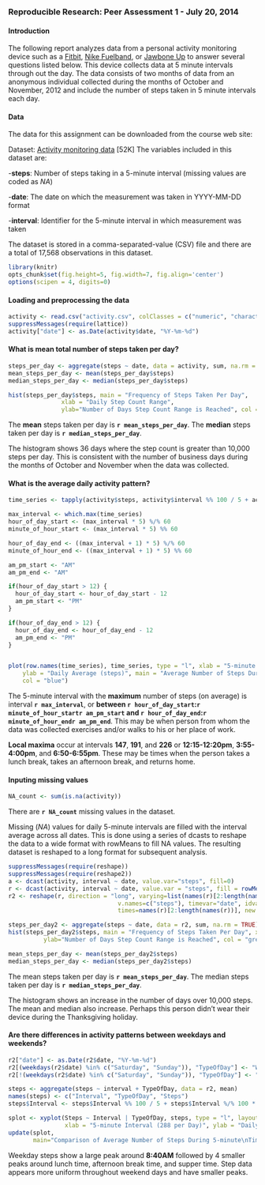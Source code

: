 ### Reproducible Research: Peer Assessment 1 - July 20, 2014

#### Introduction
The following report analyzes data from a personal activity monitoring device such as a [Fitbit](http://www.fitbit.com/), [Nike Fuelband](http://www.nike.com/us/en_us/c/nikeplus-fuelband), or [Jawbone Up](https://jawbone.com/up) to answer several questions listed below. This device collects data at 5 minute intervals through out the day. The data consists of two months of data from an anonymous individual collected during the months of October and November, 2012 and include the number of steps taken in 5 minute intervals each day.

#### Data
The data for this assignment can be downloaded from the course web site:

Dataset: [Activity monitoring data](https://d396qusza40orc.cloudfront.net/repdata%2Fdata%2Factivity.zip) [52K]
The variables included in this dataset are:

-**steps**: Number of steps taking in a 5-minute interval (missing values are coded as _NA_)

-**date**: The date on which the measurement was taken in YYYY-MM-DD format

-**interval**: Identifier for the 5-minute interval in which measurement was taken

The dataset is stored in a comma-separated-value (CSV) file and there are a total of 17,568 observations in this dataset.

```r
library(knitr)
opts_chunk$set(fig.height=5, fig.width=7, fig.align='center')
options(scipen = 4, digits=0)
```
#### Loading and preprocessing the data

```r
activity <- read.csv("activity.csv", colClasses = c("numeric", "character", "numeric"))
suppressMessages(require(lattice))
activity["date"] <- as.Date(activity$date, "%Y-%m-%d")
```

#### What is mean total number of steps taken per day?
```r
steps_per_day <- aggregate(steps ~ date, data = activity, sum, na.rm = TRUE)
mean_steps_per_day <- mean(steps_per_day$steps)
median_steps_per_day <- median(steps_per_day$steps)

hist(steps_per_day$steps, main = "Frequency of Steps Taken Per Day",
               xlab = "Daily Step Count Range",
               ylab="Number of Days Step Count Range is Reached", col = "green", xlim=c(0,25000), ylim=c(0,20), breaks=10)
```

The **mean** steps taken per day is **`r mean_steps_per_day`**.  The **median** steps taken per day is **`r median_steps_per_day`**.

The histogram shows 36 days where the step count is greater than 10,000 steps per day.  This is consistent with the number of business days during the months of October and November when the data was collected.

#### What is the average daily activity pattern?
```r
time_series <- tapply(activity$steps, activity$interval %% 100 / 5 + activity$interval %/% 100 * 12 + 1, mean, na.rm = TRUE)

max_interval <- which.max(time_series)
hour_of_day_start <- (max_interval * 5) %/% 60
minute_of_hour_start <- (max_interval * 5) %% 60

hour_of_day_end <- ((max_interval + 1) * 5) %/% 60
minute_of_hour_end <- ((max_interval + 1) * 5) %% 60

am_pm_start <- "AM"
am_pm_end <- "AM"

if(hour_of_day_start > 12) {
  hour_of_day_start <- hour_of_day_start - 12
  am_pm_start <- "PM"
}

if(hour_of_day_end > 12) {
  hour_of_day_end <- hour_of_day_end - 12
  am_pm_end <- "PM"
}


plot(row.names(time_series), time_series, type = "l", xlab = "5-minute Interval (288/Day)", 
    ylab = "Daily Average (steps)", main = "Average Number of Steps During 5-minute Time Intervals In a 24-hour Day", 
    col = "blue")
```

The 5-minute interval with the **maximum** number of steps (on average) is interval **`r max_interval`**,
or **between `r hour_of_day_start`:`r minute_of_hour_start`****`r am_pm_start` and `r hour_of_day_end`:`r minute_of_hour_end`****`r am_pm_end`**.  This may be when person from whom the data was collected exercises and/or walks to his or her place of work.

**Local maxima** occur at intervals **147**, **191**, and **226** or **12:15-12:20pm**, **3:55-4:00pm**, and **6:50-6:55pm**.  These may be times when the person takes a lunch break, takes an afternoon break, and returns home.

#### Inputing missing values
```r
NA_count <- sum(is.na(activity))
```

There are **`r NA_count`** missing values in the dataset.

Missing (_NA_) values for daily 5-minute intervals are filled with the interval average across all dates.  This is done using a series of dcasts to reshape the data to a wide format with rowMeans to fill NA values.  The resulting dataset is reshaped to a long format for subsequent analysis.

```r
suppressMessages(require(reshape))
suppressMessages(require(reshape2))
a <- dcast(activity, interval ~ date, value.var="steps", fill=0)
r <- dcast(activity, interval ~ date, value.var = "steps", fill = rowMeans(a, na.rm = TRUE))
r2 <- reshape(r, direction = "long", varying=list(names(r)[2:length(names(r))]),
                               v.names=c("steps"), timevar="date", idvar=c("interval"),
                               times=names(r)[2:length(names(r))], new.row.names=1:dim(activity)[1])

steps_per_day2 <- aggregate(steps ~ date, data = r2, sum, na.rm = TRUE)
hist(steps_per_day2$steps, main = "Frequency of Steps Taken Per Day", xlab = "Daily Step Count Range",
          ylab="Number of Days Step Count Range is Reached", col = "green", xlim=c(0,25000), ylim=c(0,20), breaks=10)

mean_steps_per_day <- mean(steps_per_day2$steps)
median_steps_per_day <- median(steps_per_day2$steps)
```

The mean steps taken per day is **`r mean_steps_per_day`**.  The median steps taken per day is **`r median_steps_per_day`**.

The histogram shows an increase in the number of days over 10,000 steps.  The mean and median also increase.  Perhaps this person didn't wear their device during the Thanksgiving holiday.

#### Are there differences in activity patterns between weekdays and weekends?

```r
r2["date"] <- as.Date(r2$date, "%Y-%m-%d")
r2[(weekdays(r2$date) %in% c("Saturday", "Sunday")), "TypeOfDay"] <- "Weekend"
r2[!(weekdays(r2$date) %in% c("Saturday", "Sunday")), "TypeOfDay"] <- "Weekday"

steps <- aggregate(steps ~ interval + TypeOfDay, data = r2, mean)
names(steps) <- c("Interval", "TypeOfDay", "Steps")
steps$Interval <- steps$Interval %% 100 / 5 + steps$Interval %/% 100 * 12 + 1

splot <- xyplot(Steps ~ Interval | TypeOfDay, steps, type = "l", layout = c(1, 2), 
                xlab = "5-minute Interval (288 per Day)", ylab = "Daily Average (steps)")
update(splot,
       main="Comparison of Average Number of Steps During 5-minute\nTime Intervals In a 24-hour Day\nfor Weekend Days Versus Weekdays")
```

Weekday steps show a large peak around **8:40AM** followed by 4 smaller peaks around lunch time, afternoon break time, and supper time.  Step data appears more uniform throughout weekend days and have smaller peaks.

